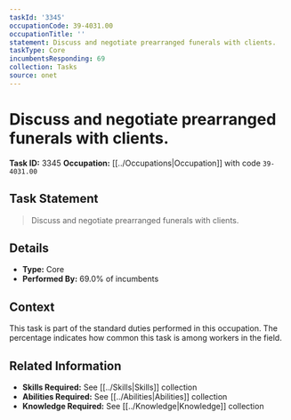 ```yaml
---
taskId: '3345'
occupationCode: 39-4031.00
occupationTitle: ''
statement: Discuss and negotiate prearranged funerals with clients.
taskType: Core
incumbentsResponding: 69
collection: Tasks
source: onet
---
```

# Discuss and negotiate prearranged funerals with clients.

**Task ID:** 3345
**Occupation:** [[../Occupations|Occupation]] with code `39-4031.00`

## Task Statement

> Discuss and negotiate prearranged funerals with clients.

## Details

- **Type:** Core
- **Performed By:** 69.0% of incumbents

## Context

This task is part of the standard duties performed in this occupation. The percentage indicates how common this task is among workers in the field.

## Related Information

- **Skills Required:** See [[../Skills|Skills]] collection
- **Abilities Required:** See [[../Abilities|Abilities]] collection
- **Knowledge Required:** See [[../Knowledge|Knowledge]] collection
